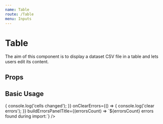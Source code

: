 ```yaml
---
name: Table
route: /Table
menu: Inputs
---
```



# Table

The aim of this component is to display a dataset CSV file in a table
and lets users edit its content.

## Props

<Props of={Table} />

## Basic Usage

<Playground>
  <Table
    editMode={true}
    dataStatus="READY"
    errors={[{ summary: 'Wrong type', loc: 'Line 3', context: 'Can\'t convert "foo" to int' }]}
    columns={[
      { field: 'a', type: ['string'] },
      { field: 'b', type: ['int'] },
      { field: 'c', type: ['bool'] },
    ]}
    rows={[
      { a: 'foo', b: '12', c: 'false' },
      { a: 'bar', b: '53', c: 'true' },
    ]}
    onCellChange={() => {
      console.log('cells changed');
    }}
    onClearErrors={() => {
      console.log('clear errors');
    }}
    buildErrorsPanelTitle={(errorsCount) => `${errorsCount} errors found during import:`}
  />
</Playground>
